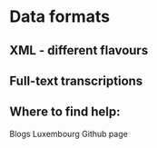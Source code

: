 # Data formats

## XML - different flavours

## Full-text transcriptions

## Where to find help:
Blogs
Luxembourg Github page